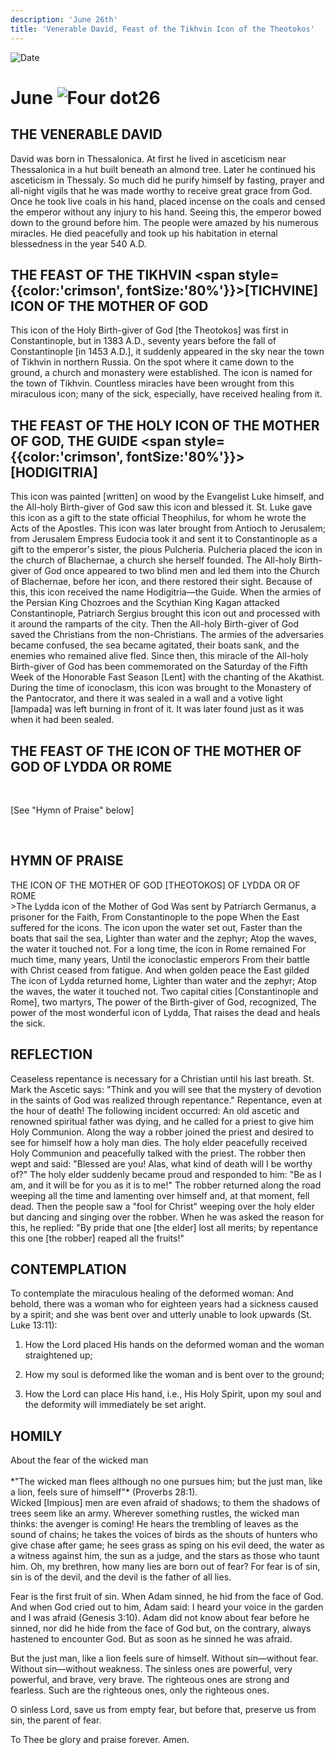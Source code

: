 ```yaml
---
description: 'June 26th'
title: 'Venerable David, Feast of the Tikhvin Icon of the Theotokos'
---
```


<CustomPaginator />
<RunningHead />

<Image src="/title-imprint.png" height={68} width={50} alt="Date" className="title-imprint"/>

# <div id="date">June <Image className="four-dot" src="/four-dot.png" height={15} width={15} alt="Four dot" />26</div>

## THE VENERABLE DAVID

David was born in Thessalonica. At first he lived in asceticism near Thessalonica in a hut built beneath an almond tree. Later he continued his asceticism in Thessaly. So much did he purify himself by fasting, prayer and all-night vigils that he was made worthy to receive great grace from God. Once he took live coals in his hand, placed incense on the coals and censed the emperor without any injury to his hand. Seeing this, the emperor bowed down to the ground before him. The people were amazed by his numerous miracles. He died peacefully and took up his habitation in eternal blessedness in the year 540 A.D.

## THE FEAST OF THE TIKHVIN <span style={{color:'crimson', fontSize:'80%'}}>[TICHVINE]</span> ICON OF THE MOTHER OF GOD

This icon of the Holy Birth-giver of God [the Theotokos] was first in Constantinople, but in 1383 A.D., seventy years before the fall of Constantinople [in 1453 A.D.], it suddenly appeared in the sky near the town of Tikhvin in northern Russia. On the spot where it came down to the ground, a church and monastery were established. The icon is named for the town of Tikhvin. Countless miracles have been wrought from this miraculous icon; many of the sick, especially, have received healing from it.

## THE FEAST OF THE HOLY ICON OF THE MOTHER OF GOD, THE GUIDE <span style={{color:'crimson', fontSize:'80%'}}>[HODIGITRIA]</span>

This icon was painted [written] on wood by the Evangelist Luke himself, and the All-holy Birth-giver of God saw this icon and blessed it. St. Luke gave this icon as a gift to the state official Theophilus, for whom he wrote the Acts of the Apostles. This icon was later brought from Antioch to Jerusalem; from Jerusalem Empress Eudocia took it and sent it to Constantinople as a gift to the emperor's sister, the pious Pulcheria. Pulcheria placed the icon in the church of Blachernae, a church she herself founded. The All-holy Birth-giver of God once appeared to two blind men and led them into the Church of Blachernae, before her icon, and there restored their sight. Because of this, this icon received the name Hodigitria—the Guide. When the armies of the Persian King Chozroes and the Scythian King Kagan attacked Constantinople, Patriarch Sergius brought this icon out and processed with it around the ramparts of the city. Then the All-holy Birth-giver of God saved the Christians from the non-Christians. The armies of the adversaries became confused, the sea became agitated, their boats sank, and the enemies who remained alive fled. Since then, this miracle of the All-holy Birth-giver of God has been commemorated on the Saturday of the Fifth Week of the Honorable Fast Season [Lent] with the chanting of the Akathist. During the time of iconoclasm, this icon was brought to the Monastery of the Pantocrator, and there it was sealed in a wall and a votive light [lampada] was left burning in front of it. It was later found just as it was when it had been sealed.

## THE FEAST OF THE ICON OF THE MOTHER OF GOD OF LYDDA OR ROME
<br />
<p style={{textAlign: 'center'}}>[See "Hymn of Praise" below]</p>
<br />

## HYMN OF PRAISE
<div style={{textAlign:'center', color:'crimson', fontWeight:'bold'}}>
THE ICON OF THE MOTHER OF GOD [THEOTOKOS] OF LYDDA OR OF ROME
</div>
>The Lydda icon of the Mother of God  
Was sent by Patriarch Germanus, a prisoner for the Faith,  
From Constantinople to the pope  
When the East suffered for the icons.  
The icon upon the water set out,  
Faster than the boats that sail the sea,  
Lighter than water and the zephyr;  
Atop the waves, the water it touched not.  
For a long time, the icon in Rome remained  
For much time, many years,  
Until the iconoclastic emperors  
From their battle with Christ ceased from fatigue.  
And when golden peace the East gilded  
The icon of Lydda returned home,  
Lighter than water and the zephyr;  
Atop the waves, the water it touched not.  
Two capital cities [Constantinople and Rome], two martyrs,  
The power of the Birth-giver of God, recognized,  
The power of the most wonderful icon of Lydda,  
That raises the dead and heals the sick.  

## REFLECTION

Ceaseless repentance is necessary for a Christian until his last breath. St. Mark the Ascetic says: "Think and you will see that the mystery of devotion in the saints of God was realized through repentance." Repentance, even at the hour of death! The following incident occurred: An old ascetic and renowned spiritual father was dying, and he called for a priest to give him Holy Communion. Along the way a robber joined the priest and desired to see for himself how a holy man dies. The holy elder peacefully received Holy Communion and peacefully talked with the priest. The robber then wept and said: "Blessed are you! Alas, what kind of death will I be worthy of?" The holy elder suddenly became proud and responded to him: "Be as I am, and it will be for you as it is to me!" The robber returned along the road weeping all the time and lamenting over himself and, at that moment, fell dead. Then the people saw a "fool for Christ" weeping over the holy elder but dancing and singing over the robber. When he was asked the reason for this, he replied: "By pride that one [the elder] lost all merits; by repentance this one [the robber] reaped all the fruits!"

## CONTEMPLATION

To contemplate the miraculous healing of the deformed woman: And behold, there was a woman who for eighteen years had a sickness caused by a spirit; and she was bent over and utterly unable to look upwards (St. Luke 13:11):

1. How the Lord placed His hands on the deformed woman and the woman straightened up;

2. How my soul is deformed like the woman and is bent over to the ground;

3. How the Lord can place His hand, i.e., His Holy Spirit, upon my soul and the deformity will immediately be set aright.


## HOMILY
<div style={{textAlign:'center', color:'crimson', fontWeight:'bold'}}>
About the fear of the wicked man
</div>
<br />
<div style={{textAlign:'right'}}>
*"The wicked man flees although no one pursues him; but the just man, like a lion, feels sure of himself"* (Proverbs 28:1).
</div>
Wicked [Impious] men are even afraid of shadows; to them the shadows of trees seem like an army. Wherever something rustles, the wicked man thinks: the avenger is coming! He hears the trembling of leaves as the sound of chains; he takes the voices of birds as the shouts of hunters who give chase after game; he sees grass as sping on his evil deed, the water as a witness against him, the sun as a judge, and the stars as those who taunt him. Oh, my brethren, how many lies are born out of fear? For fear is of sin, sin is of the devil, and the devil is the father of all lies.

Fear is the first fruit of sin. When Adam sinned, he hid from the face of God. And when God cried out to him, Adam said: I heard your voice in the garden and I was afraid (Genesis 3:10). Adam did not know about fear before he sinned, nor did he hide from the face of God but, on the contrary, always hastened to encounter God. But as soon as he sinned he was afraid.

But the just man, like a lion feels sure of himself. Without sin—without fear. Without sin—without weakness. The sinless ones are powerful, very powerful, and brave, very brave. The righteous ones are strong and fearless. Such are the righteous ones, only the righteous ones.

O sinless Lord, save us from empty fear, but before that, preserve us from sin, the parent of fear.

To Thee be glory and praise forever. Amen.